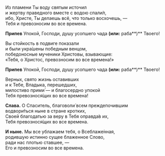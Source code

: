 Из пламени Ты воду святым источил  
и жертву праведного вместе с водою спали́л,  
ибо, Христе, Ты делаешь всё, что только восхочешь, —  
Тебя и превозносим во все времена.

**Припев** Упокой, Господи, душу усопшего чада **(или:** раба**)** Твоего!

Вы стойкость в подвиге показали  
и были укра́шены победным венцом,  
победоносные мученики Христовы, взывающие:  
«Тебя, о Христос, превозносим во все времена!»

**Припев** Упокой, Господи, душу усопшего чада **(или:** раба**)** Твоего!

Верных, свято жизнь оставивших  
и к Тебе, Владыка, перешедших,  
милостиво прими́ — и благосердно упокой  
Тебя превознося́щих во все времена!

**Слава.** О Спаситель, благоволи́ всем преждепочившим  
водвори́ться ныне в стране кротких,  
Своей благодатью за веру в Тебя оправда́в их,  
Тебя превознося́щих во все времена.

**И ныне.** Мы все ублажаем тебя, о Всеблаже́нная,  
родившую истинно сущее блаженное Слово,  
ради нас плотью ставшее, —  
Его и превозносим во все времена.
